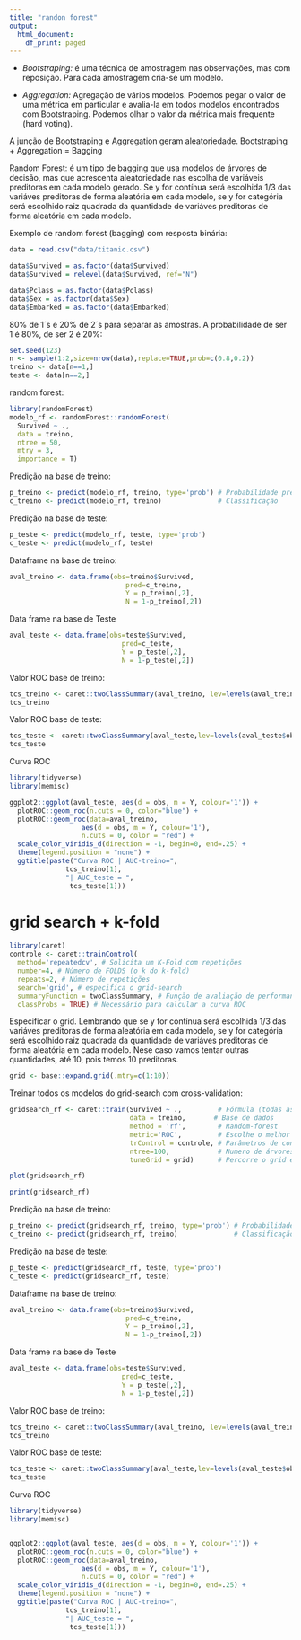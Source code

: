 ```yaml
---
title: "randon forest"
output:
  html_document:
    df_print: paged
---
```


- *Bootstraping:* é uma técnica de amostragem nas observações, mas com reposição. Para cada amostragem cria-se um modelo.

- *Aggregation:* Agregação de vários modelos. Podemos pegar o valor de uma métrica em particular e avalia-la em todos modelos encontrados com Bootstraping. Podemos olhar o valor da métrica mais frequente (hard voting).

A junção de Bootstraping e Aggregation geram aleatoriedade. 
Bootstraping + Aggregation = Bagging

Random Forest: é um tipo de bagging que usa modelos de árvores de decisão, mas que acrescenta aleatoriedade nas escolha de variáveis preditoras em cada modelo gerado. Se y for contínua será escolhida 1/3 das variáves preditoras de forma aleatória em cada modelo, se y for categória será escolhido raiz quadrada da quantidade de variáves preditoras de forma aleatória em cada modelo.

Exemplo de random forest (bagging) com resposta binária:

```r
data = read.csv("data/titanic.csv")

data$Survived = as.factor(data$Survived)
data$Survived = relevel(data$Survived, ref="N")

data$Pclass = as.factor(data$Pclass)
data$Sex = as.factor(data$Sex)
data$Embarked = as.factor(data$Embarked)
```

80% de 1´s e 20% de 2´s para separar as amostras. A probabilidade de ser 1 é 80%, de ser 2 é 20%:

```r
set.seed(123)
n <- sample(1:2,size=nrow(data),replace=TRUE,prob=c(0.8,0.2))
treino <- data[n==1,]
teste <- data[n==2,]
```

random forest:
```r
library(randomForest)
modelo_rf <- randomForest::randomForest(
  Survived ~ ., 
  data = treino, 
  ntree = 50,
  mtry = 3, 
  importance = T)
```

Predição na base de treino:

```r
p_treino <- predict(modelo_rf, treino, type='prob') # Probabilidade predita
c_treino <- predict(modelo_rf, treino)              # Classificação
```

Predição na base de teste:

```r
p_teste <- predict(modelo_rf, teste, type='prob')
c_teste <- predict(modelo_rf, teste)
```

Dataframe na base de treino:

```r
aval_treino <- data.frame(obs=treino$Survived, 
                             pred=c_treino,
                             Y = p_treino[,2],
                             N = 1-p_treino[,2])
```

Data frame na base de Teste

```r
aval_teste <- data.frame(obs=teste$Survived, 
                            pred=c_teste,
                            Y = p_teste[,2],
                            N = 1-p_teste[,2])
```

Valor ROC base de treino:

```r
tcs_treino <- caret::twoClassSummary(aval_treino, lev=levels(aval_treino$obs))
tcs_treino
```

Valor ROC base de teste:
```r
tcs_teste <- caret::twoClassSummary(aval_teste,lev=levels(aval_teste$obs))
tcs_teste
```

Curva ROC

```r
library(tidyverse)
library(memisc)

ggplot2::ggplot(aval_teste, aes(d = obs, m = Y, colour='1')) + 
  plotROC::geom_roc(n.cuts = 0, color="blue") +
  plotROC::geom_roc(data=aval_treino,
                  aes(d = obs, m = Y, colour='1'),
                  n.cuts = 0, color = "red") +
  scale_color_viridis_d(direction = -1, begin=0, end=.25) +
  theme(legend.position = "none") +
  ggtitle(paste("Curva ROC | AUC-treino=",
              tcs_treino[1],
              "| AUC_teste = ",
               tcs_teste[1]))
```

# grid search + k-fold
  
```r
library(caret)
controle <- caret::trainControl(
  method='repeatedcv', # Solicita um K-Fold com repetições
  number=4, # Número de FOLDS (o k do k-fold)
  repeats=2, # Número de repetições
  search='grid', # especifica o grid-search
  summaryFunction = twoClassSummary, # Função de avaliação de performance
  classProbs = TRUE) # Necessário para calcular a curva ROC
```


Especificar o grid. Lembrando que se y for contínua será escolhida 1/3 das variáves preditoras de forma aleatória em cada modelo, se y for categória será escolhido raiz quadrada da quantidade de variáves preditoras de forma aleatória em cada modelo. Nese caso vamos tentar outras quantidades, até 10, pois temos 10 preditoras.

```r
grid <- base::expand.grid(.mtry=c(1:10))
```


Treinar todos os modelos do grid-search com cross-validation:

```r
gridsearch_rf <- caret::train(Survived ~ .,         # Fórmula (todas as variáveis)
                              data = treino,       # Base de dados
                              method = 'rf',        # Random-forest
                              metric='ROC',         # Escolhe o melhor por essa métrica
                              trControl = controle, # Parâmetros de controle do algoritmo
                              ntree=100,            # Numero de árvores
                              tuneGrid = grid)      # Percorre o grid especificado aqui

plot(gridsearch_rf)
```

```r
print(gridsearch_rf)
```
Predição na base de treino:

```r
p_treino <- predict(gridsearch_rf, treino, type='prob') # Probabilidade predita
c_treino <- predict(gridsearch_rf, treino)              # Classificação
```

Predição na base de teste:

```r
p_teste <- predict(gridsearch_rf, teste, type='prob')
c_teste <- predict(gridsearch_rf, teste)
```

Dataframe na base de treino:

```r
aval_treino <- data.frame(obs=treino$Survived, 
                             pred=c_treino,
                             Y = p_treino[,2],
                             N = 1-p_treino[,2])
```

Data frame na base de Teste

```r
aval_teste <- data.frame(obs=teste$Survived, 
                            pred=c_teste,
                            Y = p_teste[,2],
                            N = 1-p_teste[,2])
```

Valor ROC base de treino:

```r
tcs_treino <- caret::twoClassSummary(aval_treino, lev=levels(aval_treino$obs))
tcs_treino
```

Valor ROC base de teste:
```r
tcs_teste <- caret::twoClassSummary(aval_teste,lev=levels(aval_teste$obs))
tcs_teste
```

Curva ROC

```r
library(tidyverse)
library(memisc)


ggplot2::ggplot(aval_teste, aes(d = obs, m = Y, colour='1')) + 
  plotROC::geom_roc(n.cuts = 0, color="blue") +
  plotROC::geom_roc(data=aval_treino,
                  aes(d = obs, m = Y, colour='1'),
                  n.cuts = 0, color = "red") +
  scale_color_viridis_d(direction = -1, begin=0, end=.25) +
  theme(legend.position = "none") +
  ggtitle(paste("Curva ROC | AUC-treino=",
              tcs_treino[1],
              "| AUC_teste = ",
               tcs_teste[1]))
```


  